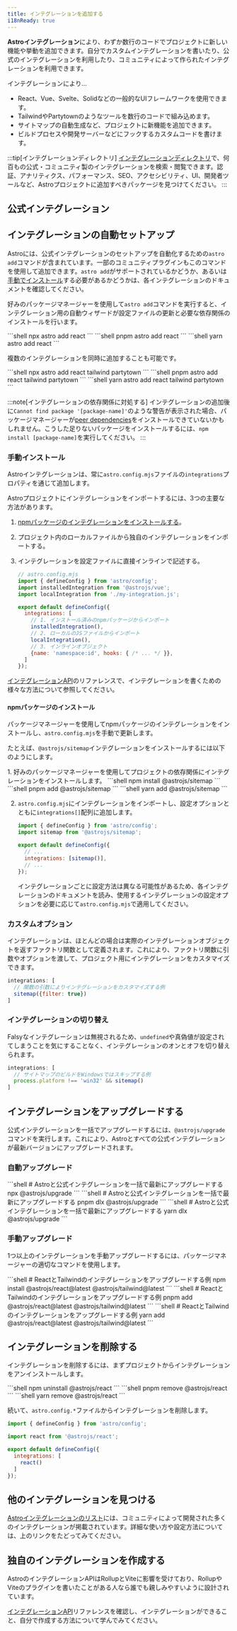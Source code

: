 ```yaml
---
title: インテグレーションを追加する
i18nReady: true
---
```



**Astroインテグレーション**により、わずか数行のコードでプロジェクトに新しい機能や挙動を追加できます。自分でカスタムインテグレーションを書いたり、公式のインテグレーションを利用したり、コミュニティによって作られたインテグレーションを利用できます。

インテグレーションにより…

- React、Vue、Svelte、Solidなどの一般的なUIフレームワークを使用できます。
- TailwindやPartytownのようなツールを数行のコードで組み込めます。
- サイトマップの自動生成など、プロジェクトに新機能を追加できます。
- ビルドプロセスや開発サーバーなどにフックするカスタムコードを書けます。

:::tip[インテグレーションディレクトリ]
[インテグレーションディレクトリ](https://astro.build/integrations/)で、何百もの公式・コミュニティ製のインテグレーションを検索・閲覧できます。認証、アナリティクス、パフォーマンス、SEO、アクセシビリティ、UI、開発者ツールなど、Astroプロジェクトに追加すべきパッケージを見つけてください。
:::

## 公式インテグレーション

<IntegrationsNav />

## インテグレーションの自動セットアップ

Astroには、公式インテグレーションのセットアップを自動化するための`astro add`コマンドが含まれています。一部のコミュニティプラグインもこのコマンドを使用して追加できます。`astro add`がサポートされているかどうか、あるいは[手動でインストール](#手動インストール)する必要があるかどうかは、各インテグレーションのドキュメントを確認してください。

好みのパッケージマネージャーを使用して`astro add`コマンドを実行すると、インテグレーション用の自動ウィザードが設定ファイルの更新と必要な依存関係のインストールを行います。

<PackageManagerTabs>
  <Fragment slot="npm">
  ```shell
  npx astro add react
  ```
  </Fragment>
  <Fragment slot="pnpm">
  ```shell
  pnpm astro add react
  ```
  </Fragment>
  <Fragment slot="yarn">
  ```shell
  yarn astro add react
  ```
  </Fragment>
</PackageManagerTabs>

複数のインテグレーションを同時に追加することも可能です。

<PackageManagerTabs>
  <Fragment slot="npm">
  ```shell
  npx astro add react tailwind partytown
  ```
  </Fragment>
  <Fragment slot="pnpm">
  ```shell
  pnpm astro add react tailwind partytown
  ```
  </Fragment>
  <Fragment slot="yarn">
  ```shell
  yarn astro add react tailwind partytown
  ```
  </Fragment>
</PackageManagerTabs>

:::note[インテグレーションの依存関係に対処する]
インテグレーションの追加後に`Cannot find package '[package-name]'`のような警告が表示された場合、パッケージマネージャーが[peer dependencies](https://nodejs.org/en/blog/npm/peer-dependencies/)をインストールできていないかもしれません。こうした足りないパッケージをインストールするには、`npm install [package-name]`を実行してください。
:::

### 手動インストール

Astroインテグレーションは、常に`astro.config.mjs`ファイルの`integrations`プロパティを通じて追加します。

Astroプロジェクトにインテグレーションをインポートするには、3つの主要な方法があります。
1. [npmパッケージのインテグレーションをインストールする](#npmパッケージのインストール)。
2. プロジェクト内のローカルファイルから独自のインテグレーションをインポートする。
3. インテグレーションを設定ファイルに直接インラインで記述する。

    ```js
    // astro.config.mjs
    import { defineConfig } from 'astro/config';
    import installedIntegration from '@astrojs/vue';
    import localIntegration from './my-integration.js';

    export default defineConfig({
      integrations: [
        // 1. インストール済みのnpmパッケージからインポート
        installedIntegration(),
        // 2. ローカルのJSファイルからインポート
        localIntegration(),
        // 3. インラインオブジェクト
        {name: 'namespace:id', hooks: { /* ... */ }},
      ]
    });
    ```

[インテグレーションAPI](/ja/reference/integrations-reference/)のリファレンスで、インテグレーションを書くための様々な方法について参照してください。

#### npmパッケージのインストール

パッケージマネージャーを使用してnpmパッケージのインテグレーションをインストールし、`astro.config.mjs`を手動で更新します。

たとえば、`@astrojs/sitemap`インテグレーションをインストールするには以下のようにします。

<Steps>
1. 好みのパッケージマネージャーを使用してプロジェクトの依存関係にインテグレーションをインストールします。

   <PackageManagerTabs>
     <Fragment slot="npm">
     ```shell
     npm install @astrojs/sitemap
     ```
     </Fragment>
     <Fragment slot="pnpm">
     ```shell
     pnpm add @astrojs/sitemap
     ```
     </Fragment>
     <Fragment slot="yarn">
     ```shell
     yarn add @astrojs/sitemap
     ```
     </Fragment>
   </PackageManagerTabs>

2. `astro.config.mjs`にインテグレーションをインポートし、設定オプションとともに`integrations[]`配列に追加します。

    ```js title="astro.config.mjs" ins={2} ins="sitemap()"
    import { defineConfig } from 'astro/config';
    import sitemap from '@astrojs/sitemap';

    export default defineConfig({
      // ...
      integrations: [sitemap()],
      // ...
    });
    ```

    インテグレーションごとに設定方法は異なる可能性があるため、各インテグレーションのドキュメントを読み、使用するインテグレーションの設定オプションを必要に応じて`astro.config.mjs`で適用してください。
</Steps>

### カスタムオプション

インテグレーションは、ほとんどの場合は実際のインテグレーションオブジェクトを返すファクトリ関数として定義されます。これにより、ファクトリ関数に引数やオプションを渡して、プロジェクト用にインテグレーションをカスタマイズできます。

```js
integrations: [
  // 関数の引数によりインテグレーションをカスタマイズする例
  sitemap({filter: true})
]
```

### インテグレーションの切り替え

Falsyなインテグレーションは無視されるため、`undefined`や真偽値が設定されてしまうことを気にすることなく、インテグレーションのオンとオフを切り替えられます。

```js
integrations: [
  // サイトマップのビルドをWindowsではスキップする例
  process.platform !== 'win32' && sitemap()
]
```

## インテグレーションをアップグレードする

公式インテグレーションを一括でアップグレードするには、`@astrojs/upgrade`コマンドを実行します。これにより、Astroとすべての公式インテグレーションが最新バージョンにアップグレードされます。

### 自動アップグレード

<PackageManagerTabs>
  <Fragment slot="npm">
  ```shell
  # Astroと公式インテグレーションを一括で最新にアップグレードする
  npx @astrojs/upgrade
  ```
  </Fragment>
  <Fragment slot="pnpm">
  ```shell
  # Astroと公式インテグレーションを一括で最新にアップグレードする
  pnpm dlx @astrojs/upgrade
  ```
  </Fragment>
  <Fragment slot="yarn">
  ```shell
  # Astroと公式インテグレーションを一括で最新にアップグレードする
  yarn dlx @astrojs/upgrade
  ```
  </Fragment>
</PackageManagerTabs>

### 手動アップグレード

1つ以上のインテグレーションを手動アップグレードするには、パッケージマネージャーの適切なコマンドを使用します。

<PackageManagerTabs>
  <Fragment slot="npm">
  ```shell
  # ReactとTailwindのインテグレーションをアップグレードする例
  npm install @astrojs/react@latest @astrojs/tailwind@latest
  ```
  </Fragment>
  <Fragment slot="pnpm">
  ```shell
  # ReactとTailwindのインテグレーションをアップグレードする例
  pnpm add @astrojs/react@latest @astrojs/tailwind@latest
  ```
  </Fragment>
  <Fragment slot="yarn">
  ```shell
  # ReactとTailwindのインテグレーションをアップグレードする例
  yarn add @astrojs/react@latest @astrojs/tailwind@latest
  ```
  </Fragment>
</PackageManagerTabs>

## インテグレーションを削除する

インテグレーションを削除するには、まずプロジェクトからインテグレーションをアンインストールします。

<PackageManagerTabs>
  <Fragment slot="npm">
  ```shell
  npm uninstall @astrojs/react
  ```
  </Fragment>
  <Fragment slot="pnpm">
  ```shell
  pnpm remove @astrojs/react
  ```
  </Fragment>
  <Fragment slot="yarn">
  ```shell
  yarn remove @astrojs/react
  ```
  </Fragment>
</PackageManagerTabs>

続いて、`astro.config.*`ファイルからインテグレーションを削除します。

```js title="astro.config.mjs" del={3,7}
import { defineConfig } from 'astro/config';

import react from '@astrojs/react';

export default defineConfig({
  integrations: [
    react()
  ]
});
```

## 他のインテグレーションを見つける

[Astroインテグレーションのリスト](https://astro.build/integrations/)には、コミュニティによって開発された多くのインテグレーションが掲載されています。詳細な使い方や設定方法については、上のリンクをたどってみてください。

## 独自のインテグレーションを作成する

AstroのインテグレーションAPIはRollupとViteに影響を受けており、RollupやViteのプラグインを書いたことがある人なら誰でも親しみやすいように設計されています。

[インテグレーションAPI](/ja/reference/integrations-reference/)リファレンスを確認し、インテグレーションができること、自分で作成する方法について学んでみてください。
